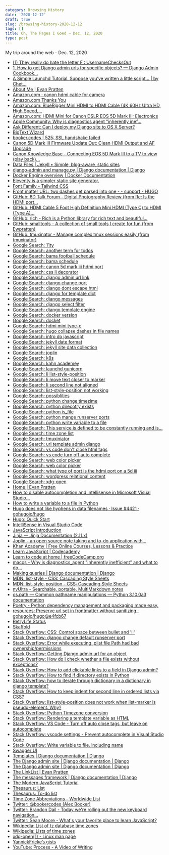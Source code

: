 ```yaml
---
category: Browsing History
date: '2020-12-12'
draft: true
slug: /browsing-history-2020-12-12
tags: []
title: Oh, The Pages I Goed ~ Dec. 12, 2020
type: post
---
```



My trip around the web - Dec. 12, 2020

- [(1) They really do hate the letter F : UsernameChecksOut](https://www.reddit.com/r/UsernameChecksOut/comments/jy7lp0/they_really_do_hate_the_letter_f/)
- [1. How to get Django admin urls for specific objects? — Django Admin Cookbook...](https://books.agiliq.com/projects/django-admin-cookbook/en/latest/object_url.html)
- [A Simple Launchd Tutorial. Suppose you’ve written a little script… | by Chet...](https://medium.com/@chetcorcos/a-simple-launchd-tutorial-9fecfcf2dbb3)
- [About Me | Evan Pratten](https://retrylife.ca/about/)
- [Amazon.com : canon hdmi cable for camera](https://www.amazon.com/s?k=canon+hdmi+cable+for+camera&crid=2N3SI38UY9EDE&sprefix=canon+hdmi%2Caps%2C175&ref=nb_sb_ss_ts-a-p_1_10)
- [Amazon.com Thanks You](https://www.amazon.com/gp/buy/thankyou/handlers/display.html?ie=UTF8&asins=B00608XLUM&isRefresh=1&orderId=114-6845921-8701040&purchaseId=106-1884337-4257804&ref_=chk_typ_browserRefresh&viewId=ThankYouCart)
- [Amazon.com: BlueRigger Mini HDMI to HDMI Cable (4K 60Hz Ultra HD, High Speed,...](https://www.amazon.com/BlueRigger-Mini-Cable-Ultra-Speed/dp/B00608XLUM/ref=sr_1_4?crid=2N3SI38UY9EDE&dchild=1&keywords=canon+hdmi+cable+for+camera&qid=1607817883&sprefix=canon+hdmi%2Caps%2C175&sr=8-4)
- [Amazon.com: HDMI Mini for Canon DSLR EOS 5D Mark III: Electronics](https://www.amazon.com/HDMI-Mini-Canon-DSLR-Mark/dp/B00CJ222N0)
- [Apple Community: Why is diagnostics agent "inherently inef…](https://discussions.apple.com/thread/7261758)
- [Ask Different: Can I deploy my Django site to OS X Server?](https://apple.stackexchange.com/questions/151388/can-i-deploy-my-django-site-to-os-x-server)
- [BigText Wizard](https://www.zachleat.com/bigtext/demo/)
- [booker.codes | 525: SSL handshake failed](https://booker.codes/)
- [Canon 5D Mark III Firmware Update Out: Clean HDMI Output and AF Upgrade](https://petapixel.com/2013/04/30/canon-5d-mark-iii-firmware-update-out-clean-hdmi-output-and-af-upgrade/)
- [Canon Knowledge Base - Connecting EOS 5D Mark III to a TV to view (play back)...](https://support.usa.canon.com/kb/index?page=content&id=ART133786)
- [Data Files | Jekyll • Simple, blog-aware, static sites](https://jekyllrb.com/docs/datafiles/)
- [django-admin and manage.py | Django documentation | Django](https://docs.djangoproject.com/en/3.1/ref/django-admin/)
- [Docker Engine overview | Docker Documentation](https://docs.docker.com/engine/)
- [Eleventy is a simpler static site generator.](https://www.11ty.dev/)
- [Font Family - Tailwind CSS](https://tailwindcss.com/docs/font-family)
- [Front matter URL: two dashes get parsed into one - - support - HUGO](https://discourse.gohugo.io/t/front-matter-url-two-dashes-get-parsed-into-one/18979/10)
- [GitHub: 6D Talk Forum - Digital Photography Review (from Re: Is the HDMI port...](https://www.dpreview.com/forums/post/30652067)
- [GitHub: HDMI Cable 5 Foot High Definition Mini HDMI (Type C) to HDMI (Type A)...](https://smile.amazon.com/EOS-5D-Mark-Digital-Definition/dp/B007P5MWN6/ref=smi_www_rco2_go_smi_g4368549507?_encoding=UTF8&%2AVersion%2A=1&%2Aentries%2A=0&ie=UTF8)
- [GitHub: rich - Rich is a Python library for rich text and beautiful...](https://github.com/willmcgugan/rich)
- [GitHub: smalltools - A collection of small tools I create for fun (from Ewpratten)](https://github.com/Ewpratten/smalltools)
- [GitHub: tmuxinator - Manage complex tmux sessions easily (from tmuxinator)](https://github.com/tmuxinator/tmuxinator)
- [Google Search: 11ty](https://www.google.com/search?client=safari&rls=en&q=11ty&ie=UTF-8&oe=UTF-8)
- [Google Search: another term for todos](https://www.google.com/search?client=safari&rls=en&q=another+term+for+todos&ie=UTF-8&oe=UTF-8)
- [Google Search: bama football schedule](https://www.google.com/search?client=safari&rls=en&q=bama+football+schedule&ie=UTF-8&oe=UTF-8)
- [Google Search: bama schedule](https://www.google.com/search?client=safari&rls=en&q=bama+schedule&ie=UTF-8&oe=UTF-8)
- [Google Search: canon 5d mark iii hdmi port](https://www.google.com/search?newwindow=1&client=safari&rls=en&ei=7lvVX5rZN4q15gLoxpDYBQ&q=canon+5d+mark+iii+hdmi+port&oq=canon+5d+iii+hdmi&gs_lcp=CgZwc3ktYWIQARgAMgQIABBHMgQIABBHMgQIABBHMgQIABBHMgQIABBHMgQIABBHMgQIABBHMgQIABBHUABYAGDS2gZoAHACeACAAQCIAQCSAQCYAQCqAQdnd3Mtd2l6yAEIwAEB&sclient=psy-ab)
- [Google Search: css li decorator](https://www.google.com/search?client=safari&rls=en&q=css+li+decorator&ie=UTF-8&oe=UTF-8)
- [Google Search: django admin url link](https://www.google.com/search?client=safari&rls=en&q=django+admin+url+link&ie=UTF-8&oe=UTF-8)
- [Google Search: django change port](https://www.google.com/search?client=safari&rls=en&q=django+change+port&ie=UTF-8&oe=UTF-8)
- [Google Search: django dont escape html](https://www.google.com/search?client=safari&rls=en&q=django+dont+escape+html&ie=UTF-8&oe=UTF-8)
- [Google Search: django for template dict](https://www.google.com/search?client=safari&rls=en&q=django+for+template+dict&ie=UTF-8&oe=UTF-8)
- [Google Search: django messages](https://www.google.com/search?client=safari&rls=en&q=django+messages&ie=UTF-8&oe=UTF-8)
- [Google Search: django select filter](https://www.google.com/search?client=safari&rls=en&q=django+select+filter&ie=UTF-8&oe=UTF-8)
- [Google Search: django template engine](https://www.google.com/search?client=safari&rls=en&q=django+template+engine&ie=UTF-8&oe=UTF-8)
- [Google Search: docker version](https://www.google.com/search?client=safari&rls=en&q=docker+version&ie=UTF-8&oe=UTF-8)
- [Google Search: docket](https://www.google.com/search?client=safari&rls=en&q=docket&ie=UTF-8&oe=UTF-8)
- [Google Search: hdmi mini type-c](https://www.google.com/search?client=safari&rls=en&q=hdmi+mini+type-c&ie=UTF-8&oe=UTF-8)
- [Google Search: hugo collapse dashes in file names](https://www.google.com/search?client=safari&rls=en&q=hugo+collapse+dashes+in+file+names&ie=UTF-8&oe=UTF-8)
- [Google Search: intro do javascript](https://www.google.com/search?client=safari&rls=en&q=intro+do+javascript&ie=UTF-8&oe=UTF-8)
- [Google Search: jekyll date format](https://www.google.com/search?client=safari&rls=en&q=jekyll+date+format&ie=UTF-8&oe=UTF-8)
- [Google Search: jekyll site data collection](https://www.google.com/search?client=safari&rls=en&q=jekyll+site+data+collection&ie=UTF-8&oe=UTF-8)
- [Google Search: joplin](https://www.google.com/search?client=safari&rls=en&q=joplin&ie=UTF-8&oe=UTF-8)
- [Google Search: k8s](https://www.google.com/search?client=safari&rls=en&q=k8s&ie=UTF-8&oe=UTF-8)
- [Google Search: kahn academey](https://www.google.com/search?client=safari&rls=en&q=kahn+academey&ie=UTF-8&oe=UTF-8)
- [Google Search: launchd gunicorn](https://www.google.com/search?newwindow=1&client=safari&rls=en&ei=yorVX_voIOyN5wLzjbOABw&q=launchd+gunicorn&oq=launchd+gunicorn&gs_lcp=CgZwc3ktYWIQAzoFCAAQyQM6AggAOgYIABAWEB46CAgAEBYQChAeOgUIIRCgAToHCAAQyQMQDToGCAAQDRAeOggIABANEAUQHlDRcVile2DkgAFoAXAAeACAAXWIAegGkgEDNi4zmAEAoAEBqgEHZ3dzLXdpesABAQ&sclient=psy-ab&ved=0ahUKEwj79aOogsrtAhXsxlkKHfPGDHAQ4dUDCAw&uact=5)
- [Google Search: li list-style-position](https://www.google.com/search?client=safari&rls=en&q=li+list-style-position&ie=UTF-8&oe=UTF-8)
- [Google Search: li move text closer to marker](https://www.google.com/search?client=safari&rls=en&q=li+move+text+closer+to+marker&ie=UTF-8&oe=UTF-8)
- [Google Search: li second line not aligned](https://www.google.com/search?client=safari&rls=en&q=li+second+line+not+aligned&ie=UTF-8&oe=UTF-8)
- [Google Search: list-style-position not working](https://www.google.com/search?client=safari&rls=en&q=list-style-position+not+working&ie=UTF-8&oe=UTF-8)
- [Google Search: possiblities](https://www.google.com/search?client=safari&rls=en&q=possiblities&ie=UTF-8&oe=UTF-8)
- [Google Search: python change timezime](https://www.google.com/search?client=safari&rls=en&q=python+change+timezime&ie=UTF-8&oe=UTF-8)
- [Google Search: python direcotry exists](https://www.google.com/search?client=safari&rls=en&q=python+direcotry+exists&ie=UTF-8&oe=UTF-8)
- [Google Search: python is_file](https://www.google.com/search?client=safari&rls=en&q=python+is_file&ie=UTF-8&oe=UTF-8)
- [Google Search: python mange runserver ports](https://www.google.com/search?client=safari&rls=en&q=python+mange+runserver+ports&ie=UTF-8&oe=UTF-8)
- [Google Search: python write variable to a file](https://www.google.com/search?client=safari&rls=en&q=python+write+variable+to+a+file&ie=UTF-8&oe=UTF-8)
- [Google Search: This service is defined to be constantly running and is...](https://www.google.com/search?client=safari&rls=en&q=This+service+is+defined+to+be+constantly+running+and+is+inherently+inefficient.&ie=UTF-8&oe=UTF-8)
- [Google Search: time zone list](https://www.google.com/search?client=safari&rls=en&q=time+zone+list&ie=UTF-8&oe=UTF-8)
- [Google Search: tmuxiniator](https://www.google.com/search?newwindow=1&client=safari&rls=en&ei=Co7VX-iEHeHO5gKB6bjIBw&q=tmuxiniator&oq=tmuxiniator&gs_lcp=CgZwc3ktYWIQAzIHCAAQyQMQDTIECAAQDTIECAAQDTIECAAQDTIECAAQDTIECAAQDTIECAAQDTIECAAQDTIECAAQDTIECAAQDToECAAQRzoECAAQQzoCCAA6DgguELEDEIMBEMcBEKMCOgcIABCxAxBDOggILhCxAxCDAToICAAQsQMQgwE6BQgAELEDOgsILhCxAxDHARCjAjoICAAQyQMQkQI6BQgAEJECOggIABCxAxCRAjoICAAQsQMQyQM6BQgAEMkDUJeRBFiOswRgsbkEaAFwBHgAgAF7iAHmCJIBAzkuM5gBAKABAaoBB2d3cy13aXrIAQjAAQE&sclient=psy-ab&ved=0ahUKEwjosf20hcrtAhVhp1kKHYE0DnkQ4dUDCAw&uact=5)
- [Google Search: url template admin django](https://www.google.com/search?client=safari&rls=en&q=url+template+admin+django&ie=UTF-8&oe=UTF-8)
- [Google Search: vs code don't close html tags](https://www.google.com/search?client=safari&rls=en&q=vs+code+don%27t+close+html+tags&ie=UTF-8&oe=UTF-8)
- [Google Search: vs code turn off auto complete](https://www.google.com/search?client=safari&rls=en&q=vs+code+turn+off+auto+complete&ie=UTF-8&oe=UTF-8)
- [Google Search: web color picker](https://www.google.com/search?newwindow=1&client=safari&rls=en&ei=kHDVX92bMIO55gLNgqioBg&q=web+color+picker&oq=web+color+picker&gs_lcp=CgZwc3ktYWIQAzIECAAQRzIECAAQRzIECAAQRzIECAAQRzIECAAQRzIECAAQRzIECAAQRzIECAAQR1AAWABg4z9oAHACeACAAQCIAQCSAQCYAQCqAQdnd3Mtd2l6yAEIwAEB&sclient=psy-ab&ved=0ahUKEwjdo_Wm6cntAhWDnFkKHU0BCmUQ4dUDCAw&uact=5)
- [Google Search: web color picker](https://www.google.com/search?client=safari&rls=en&q=web+color+picker&ie=UTF-8&oe=UTF-8)
- [Google Search: what type of port is the hdmi port on a 5d iii](https://www.google.com/search?client=safari&rls=en&q=what+type+of+port+is+the+hdmi+port+on+a+5d+iii&ie=UTF-8&oe=UTF-8)
- [Google Search: wordpress relational content](https://www.google.com/search?newwindow=1&client=safari&rls=en&ei=BJvVX4DxE-eb5wLH4J7YAQ&q=wordpress+relational+content&oq=wordpress+relational+content&gs_lcp=CgZwc3ktYWIQAzIFCCEQoAEyBQghEKABOgQIABBHOgUIABDJAzoCCAA6BAgAEEM6BAgAEAo6BwgAEMkDEEM6BQgAELEDOggIABDJAxCRAjoFCAAQkQI6BggAEBYQHjoJCAAQyQMQFhAeOgUIIRCrAlDhSVjKaWCSa2gAcAJ4AIABpwGIAYMRkgEEMTguNZgBAKABAaoBB2d3cy13aXrIAQjAAQE&sclient=psy-ab&ved=0ahUKEwiAg_vkkcrtAhXnzVkKHUewBxsQ4dUDCAw&uact=5)
- [Google Search: xdg-open](https://www.google.com/search?client=safari&rls=en&q=xdg-open&ie=UTF-8&oe=UTF-8)
- [Home | Evan Pratten](https://retrylife.ca/)
- [How to disable autocompletion and intellisense in Microsoft Visual Studio...](https://ourcodeworld.com/articles/read/505/how-to-disable-autocompletion-and-intellisense-in-microsoft-visual-studio-code)
- [How to write a variable to a file in Python](https://www.kite.com/python/answers/how-to-write-a-variable-to-a-file-in-python)
- [Hugo does not like hyphens in data filenames · Issue #4421 · gohugoio/hugo](https://github.com/gohugoio/hugo/issues/4421)
- [Hugo: Quick Start](https://gohugo.io/getting-started/quick-start/)
- [IntelliSense in Visual Studio Code](https://code.visualstudio.com/docs/editor/intellisense)
- [JavaScript Introduction](https://www.w3schools.com/js/js_intro.asp)
- [Jinja — Jinja Documentation (2.11.x)](https://jinja.palletsprojects.com/en/2.11.x/)
- [Joplin - an open source note taking and to-do application with...](https://joplinapp.org/)
- [Khan Academy | Free Online Courses, Lessons & Practice](https://www.khanacademy.org/)
- [Learn JavaScript | Codecademy](https://www.codecademy.com/learn/introduction-to-javascript)
- [Learn to code at home | freeCodeCamp.org](https://www.freecodecamp.org/)
- [macos - Why is diagnostics_agent "inherently inefficient" and what to do...](https://superuser.com/questions/982160/why-is-diagnostics-agent-inherently-inefficient-and-what-to-do-about-it)
- [Making queries | Django documentation | Django](https://docs.djangoproject.com/en/3.1/topics/db/queries/)
- [MDN: list-style - CSS: Cascading Style Sheets](https://developer.mozilla.org/en-US/docs/Web/CSS/list-style)
- [MDN: list-style-position - CSS: Cascading Style Sheets](https://developer.mozilla.org/en-US/docs/Web/CSS/list-style-position)
- [nvUltra - Searchable, portable, MultiMarkdown notes](https://nvultra.com/)
- [os.path — Common pathname manipulations — Python 3.10.0a3 documentation](https://docs.python.org/dev/library/os.path.html#os.path.isdir)
- [Poetry - Python dependency management and packaging made easy.](https://python-poetry.org/)
- [resources: Preserve url set in frontmatter without sanitizing · gohugoio/hugo@e4fcb67](https://github.com/gohugoio/hugo/commit/e4fcb672ed8bae21fd9780292b54fea3040dd877)
- [RetryLife Status](https://status.retrylife.ca/)
- [Skaffold](https://skaffold.dev/)
- [Stack Overflow: CSS: Control space between bullet and 'li'](https://stackoverflow.com/questions/4373046/css-control-space-between-bullet-and-li)
- [Stack Overflow: django change default runserver port](https://stackoverflow.com/questions/23639085/django-change-default-runserver-port)
- [Stack Overflow: Error while executing .plist file Path had bad ownership/permissions](https://stackoverflow.com/questions/28063598/error-while-executing-plist-file-path-had-bad-ownership-permissions)
- [Stack Overflow: Getting Django admin url for an object](https://stackoverflow.com/questions/694477/getting-django-admin-url-for-an-object)
- [Stack Overflow: How do I check whether a file exists without exceptions?](https://stackoverflow.com/questions/82831/how-do-i-check-whether-a-file-exists-without-exceptions)
- [Stack Overflow: How to add clickable links to a field in Django admin?](https://stackoverflow.com/questions/1949248/how-to-add-clickable-links-to-a-field-in-django-admin)
- [Stack Overflow: How to find if directory exists in Python](https://stackoverflow.com/questions/8933237/how-to-find-if-directory-exists-in-python)
- [Stack Overflow: how to iterate through dictionary in a dictionary in django template?](https://stackoverflow.com/questions/8018973/how-to-iterate-through-dictionary-in-a-dictionary-in-django-template)
- [Stack Overflow: How to keep indent for second line in ordered lists via CSS?](https://stackoverflow.com/questions/10428720/how-to-keep-indent-for-second-line-in-ordered-lists-via-css)
- [Stack Overflow: list-style-position does not work when list-marker is pseudo-element. Why?](https://stackoverflow.com/questions/34790393/list-style-position-does-not-work-when-list-marker-is-pseudo-element-why)
- [Stack Overflow: Python Timezone conversion](https://stackoverflow.com/questions/10997577/python-timezone-conversion)
- [Stack Overflow: Rendering a template variable as HTML](https://stackoverflow.com/questions/4848611/rendering-a-template-variable-as-html)
- [Stack Overflow: VS Code - Turn off auto close tags, but leave on autocomplete](https://stackoverflow.com/questions/49391798/vs-code-turn-off-auto-close-tags-but-leave-on-autocomplete/49391907)
- [Stack Overflow: vscode settings - Prevent autocomplete in Visual Studio Code](https://stackoverflow.com/questions/32911977/prevent-autocomplete-in-visual-studio-code)
- [Stack Overflow: Write variable to file, including name](https://stackoverflow.com/questions/1900956/write-variable-to-file-including-name)
- [Swagger UI](https://api.retrylife.ca/apidocs)
- [Templates | Django documentation | Django](https://docs.djangoproject.com/en/3.1/topics/templates/)
- [The Django admin site | Django documentation | Django](https://docs.djangoproject.com/en/dev/ref/contrib/admin/#admin-reverse-urls)
- [The Django admin site | Django documentation | Django](https://docs.djangoproject.com/en/3.1/ref/contrib/admin/)
- [The LinkList | Evan Pratten](https://retrylife.ca/linklist)
- [The messages framework | Django documentation | Django](https://docs.djangoproject.com/en/3.1/ref/contrib/messages/)
- [The Modern JavaScript Tutorial](https://javascript.info/)
- [Thesaurus: List](https://www.thesaurus.com/browse/list?s=t)
- [Thesaurus: To-do list](https://www.thesaurus.com/browse/to-do%20list)
- [Time Zone Abbreviations - Worldwide List](https://www.timeanddate.com/time/zones/)
- [Twitter: @bookercodes (Alex Booker)](https://twitter.com/bookercodes)
- [Twitter: Brandon Dail - Today we're rolling out the new keyboard navigation...](https://twitter.com/aweary/status/1337477947427581952?s=21)
- [Twitter: Sean Moore - What's your favorite place to learn JavaScript?](https://twitter.com/statefulwidget/status/1337913810150027264)
- [Wikipedia: List of tz database time zones](https://en.wikipedia.org/wiki/List_of_tz_database_time_zones)
- [Wikipedia: Lists of time zones](https://en.wikipedia.org/wiki/Lists_of_time_zones)
- [xdg-open(1) - Linux man page](https://linux.die.net/man/1/xdg-open)
- [YannickFricke’s gists](https://gist.github.com/YannickFricke)
- [YouTube: Process - A Video of Writing](https://www.youtube.com/watch?v=vqcendFpmeg&t=41s)